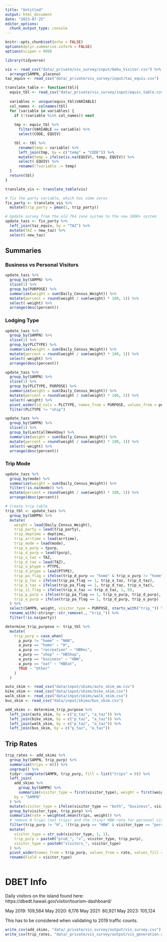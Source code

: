 ```yaml
---
title: "Untitled"
output: html_document
date: "2023-07-25"
editor_options: 
  chunk_output_type: console
---
```

```r
knitr::opts_chunk$set(echo = FALSE)
options(dplyr.summarise.inform = FALSE)
options(scipen = 999)

library(tidyverse)
```

```r
vis <- read_csv("data/_private/vis_survey/input/Oahu_Visitor.csv") %>%
  arrange(SAMPN, placeno)
taz_equiv <- read_csv("data/_private/vis_survey/input/taz_equiv.csv")
```

```r
translate_table <- function(tbl){
  equiv_tbl <- read_csv("data/_private/vis_survey/input/equiv_table.csv")
  
  variables <- unique(equiv_tbl$VARIABLE)
  col_names <- colnames(tbl)
  for (variable in variables) {
    if (!(variable %in% col_names)) next
    
    tmp <- equiv_tbl %>%
      filter(VARIABLE == variable) %>%
      select(CODE, EQUIV)

    tbl <- tbl %>%
      rename(temp = variable) %>%
      left_join(tmp, by = c("temp" = "CODE")) %>%
      mutate(temp = ifelse(is.na(EQUIV), temp, EQUIV)) %>%
      select(-EQUIV) %>%
      rename(!!variable := temp)
  }
  return(tbl)
}
```

```r
translate_vis <- translate_table(vis)
```

```r
# fix the party variable, which has some zeros
fix_party <- translate_vis %>%
  mutate(trip_party = pmax(1, trip_party))

# Update survey from the old 764 zone system to the new 1000+ system
update_tazs <- fix_party %>%
  left_join(taz_equiv, by = "TAZ") %>%
  mutate(TAZ = new_taz) %>%
  select(-new_taz)
```

## Summaries

### Business vs Personal Visitors

```r
update_tazs %>%
  group_by(SAMPN) %>%
  slice(1) %>%
  group_by(PURPOSE) %>%
  summarize(weight = sum(Daily_Census_Weight)) %>%
  mutate(percent = round(weight / sum(weight) * 100, 1)) %>%
  select(-weight) %>%
  arrange(desc(percent))
```

### Lodging Type

```r
update_tazs %>%
  group_by(SAMPN) %>%
  slice(1) %>%
  group_by(PLCTYPE) %>%
  summarize(weight = sum(Daily_Census_Weight)) %>%
  mutate(percent = round(weight / sum(weight) * 100, 1)) %>%
  select(-weight) %>%
  arrange(desc(percent))
```

```r
update_tazs %>%
  group_by(SAMPN) %>%
  slice(1) %>%
  group_by(PLCTYPE, PURPOSE) %>%
  summarize(weight = sum(Daily_Census_Weight)) %>%
  mutate(percent = round(weight / sum(weight) * 100, 1)) %>%
  select(-weight) %>%
  pivot_wider(id_cols = PLCTYPE, names_from = PURPOSE, values_from = percent) %>%
  filter(PLCTYPE != "ship")
```

```r
update_tazs %>%
  group_by(SAMPN) %>%
  slice(1) %>%
  group_by(LastCallWeekDay) %>%
  summarize(weight = sum(Daily_Census_Weight)) %>%
  mutate(percent = round(weight / sum(weight) * 100, 1)) %>%
  select(-weight) %>%
  arrange(desc(percent))
```

### Trip Mode

```r
update_tazs %>%
  group_by(mode) %>%
  summarize(weight = sum(Daily_Census_Weight)) %>%
  filter(!is.na(mode)) %>%
  mutate(percent = round(weight / sum(weight) * 100, 1)) %>%
  arrange(desc(percent))
```

```r
# Create trip table
trip_tbl <- update_tazs %>%
  group_by(SAMPN) %>%
  mutate(
    weight = lead(Daily_Census_Weight),
    trip_party = lead(trip_party),
    trip_deptime = deptime,
    trip_arrtime = lead(arrtime),
    trip_mode = lead(mode),
    trip_o_purp = tpurp,
    trip_d_purp = lead(tpurp),
    trip_o_taz = TAZ,
    trip_d_taz = lead(TAZ),
    trip_o_ptype = PTYPE,
    trip_d_ptype = lead(PTYPE),
    trip_pa_flag = ifelse(trip_d_purp == "home" & trip_o_purp != "home", 0, 1),
    trip_p_taz = ifelse(trip_pa_flag == 1, trip_o_taz, trip_d_taz),
    trip_a_taz = ifelse(trip_pa_flag == 1, trip_d_taz, trip_o_taz),
    trip_iz_flag = ifelse(trip_o_taz == trip_d_taz, 1, 0),
    trip_p_purp = ifelse(trip_pa_flag == 1, trip_o_purp, trip_d_purp),
    trip_a_purp = ifelse(trip_pa_flag == 1, trip_d_purp, trip_o_purp)
  ) %>%
  select(SAMPN, weight, visitor_type = PURPOSE, starts_with("trip_")) %>%
  rename_with(~stringr::str_remove(., "trip_")) %>%
  filter(!is.na(party))

determine_trip_purpose <- trip_tbl %>%
  mutate(
    trip_purp = case_when(
      p_purp != "home" ~ "NHB",
      a_purp == "home" ~ "H",
      a_purp == "recreation" ~ "HBRec",
      a_purp == "shop" ~ "HBShop",
      a_purp == "business" ~ "HBW",
      a_purp == "eat" ~ "HBEat",
      TRUE ~ "Other"
    )
  )
```

```r
auto_skim <- read_csv("data/input/skims/auto_skim_am.csv")
bike_skim <- read_csv("data/input/skims/bike_skim.csv")
walk_skim <- read_csv("data/input/skims/walk_skim.csv")
bus_skim <- read_csv("data/input/skims/bus_skim.csv")
```

```r
add_skims <- determine_trip_purpose %>%
  left_join(auto_skim, by = c("p_taz", "a_taz")) %>%
  left_join(bike_skim, by = c("p_taz", "a_taz")) %>%
  left_join(walk_skim, by = c("p_taz", "a_taz")) %>%
  left_join(bus_skim, by = c("p_taz", "a_taz"))
```

## Trip Rates

```r
trip_rates <- add_skims %>%
  group_by(SAMPN, trip_purp) %>%
  summarize(trips = n()) %>%
  ungroup() %>%
  tidyr::complete(SAMPN, trip_purp, fill = list("trips" = 0)) %>%
  left_join(
    add_skims %>%
      group_by(SAMPN) %>%
      summarize(visitor_type = first(visitor_type), weight = first(weight)),
    by = "SAMPN"
  ) %>%
  mutate(visitor_type = ifelse(visitor_type == "both", "business", visitor_type)) %>%
  group_by(visitor_type, trip_purp) %>%
  summarize(rate = weighted.mean(trips, weight)) %>%
  # remove H trips (not trips) and the (tiny) HBW rate for personal visitors
  filter(trip_purp != "H", !(trip_purp == "HBW" & visitor_type == "personal")) %>%
  mutate(
    visitor_type = str_sub(visitor_type, 1, 1),
    trip_purp = paste0("prod_", "v", visitor_type, trip_purp),
    visitor_type = paste0("visitors_", visitor_type)
  ) %>%
  pivot_wider(names_from = trip_purp, values_from = rate, values_fill = 0) %>%
  rename(Field = visitor_type)
  
```

# DBET Info

Daily visitors on the island found here:
https://dbedt.hawaii.gov/visitor/tourism-dashboard/

May 2019: 109,584
May 2020: 6,176
May 2021: 80,921
May 2023: 105,124

This has to be considered when validating to 2019 traffic counts.

```r
write_csv(add_skims, "data/_private/vis_survey/output/vis_survey.csv")
write_csv(trip_rates, "data/_private/vis_survey/output/vis_generation.csv")
```

